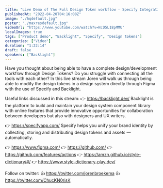 ```yaml
---
title: "Live Demo of The Full Design Token workflow - Specify Integration with Backlight"
publishedAt: "2022-04-20T04:16:08Z"
image: "./hqdefault.jpg"
poster: "./maxresdefault.jpg"
videoUrl: "https://www.youtube.com/watch?v=NcD5L18pMMU"
localImages: true
tags: ["Product demo", "Backlight", "Specify", "Design tokens"]
categories: ["Video"]
duration: "1:22:14"
draft: false
speakers: ["Backlight"]
---
```


Have you thought about being able to have a complete design/development workflow through Design Tokens? Do you struggle with connecting all the tools with each other?
In this live stream Joren will walk us through being able to modify the design tokens in a design system directly through Figma with the use of Specify and Backlight.

Useful links discussed in this stream:
👉 https://backlight.dev/
Backlight is the platform to build and maintain your design system component library with online features that provide innovative opportunities for collaboration between developers but also with designers and UX writers.

👉 https://specifyapp.com/
Specify helps you unify your brand identity by collecting, storing and distributing design tokens and assets — automatically.

👉 https://www.figma.com/
👉 https://github.com/
👉 https://github.com/features/actions
👉 https://amzn.github.io/style-dictionary/#/
👉 https://www.style-dictionary-play.dev/

Follow on twitter:
👍 https://twitter.com/jorenbroekema
👍 https://twitter.com/ChucKN0risK
